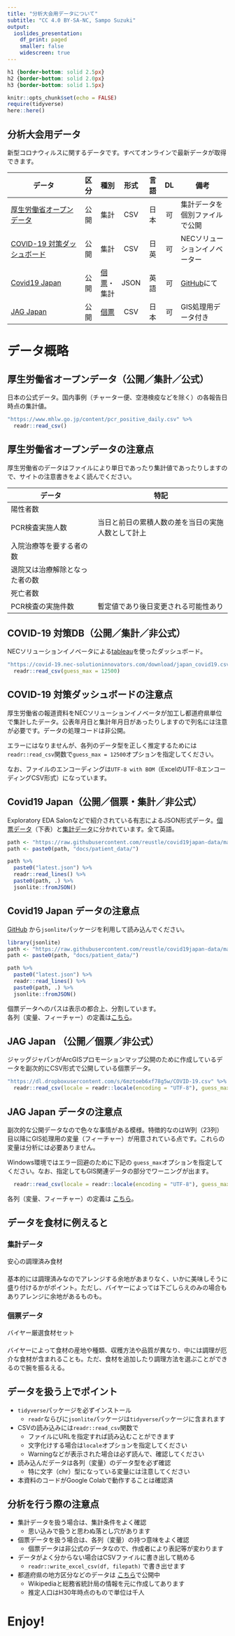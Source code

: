 ```yaml
---
title: "分析大会用データについて"
subtitle: "CC 4.0 BY-SA-NC, Sampo Suzuki"
output: 
  ioslides_presentation:
    df_print: paged
    smaller: false
    widescreen: true
---
```


```css
h1 {border-bottom: solid 2.5px}
h2 {border-bottom: solid 2.0px}
h3 {border-bottom: solid 1.5px}
```

```r
knitr::opts_chunk$set(echo = FALSE)
require(tidyverse)
here::here()
```


## 分析大会用データ
新型コロナウィルスに関するデータです。すべてオンラインで最新データが取得できます。


データ                   | 区分 | 種別 | 形式 | 言語 | DL | 備考
-------------------------|:----:|------|:----:|:----:|:--:|-----------------
[厚生労働省オープンデータ](https://www.mhlw.go.jp/stf/covid-19/open-data.html) | 公開 | 集計 | CSV | 日本 | 可 | 集計データを個別ファイルで公開  
[COVID-19 対策ダッシュボード](https://covid-19.nec-solutioninnovators.com/) | 公開 | 集計 | CSV | 日英 | 可 | NECソリューションイノベーター
[Covid19 Japan](https://covid19japan.com/) | 公開 | [個票](https://www.stat.go.jp/koukou/howto/process/proc3_2.html)・集計 | JSON | 英語 | 可 | [GitHub](https://github.com/reustle/covid19japan-data)にて  
[JAG Japan](https://gis.jag-japan.com/covid19jp/) | 公開 | [個票](https://www.stat.go.jp/koukou/howto/process/proc3_2.html) | CSV | 日本 | 可 | GIS処理用データ付き



# データ概略

## 厚生労働省オープンデータ（公開／集計／公式）
日本の公式データ。国内事例（チャーター便、空港検疫などを除く）の各報告日時点の集計値。

```r
"https://www.mhlw.go.jp/content/pcr_positive_daily.csv" %>% 
  readr::read_csv()
```


## 厚生労働省オープンデータの注意点
厚生労働省のデータはファイルにより単日であったり集計値であったりしますので、サイトの注意書きをよく読んでください。

データ                         | 特記
-------------------------------|-----------------------------------------------
陽性者数                       | 
PCR検査実施人数                | 当日と前日の累積人数の差を当日の実施人数として計上
入院治療等を要する者の数       | 
退院又は治療解除となった者の数 | 
死亡者数                       | 
PCR検査の実施件数              | 暫定値であり後日変更される可能性あり



## COVID-19 対策DB（公開／集計／非公式）
NECソリューションイノベータによる[tableau](https://public.tableau.com/profile/nec.solution.innovators.ltd.#!/vizhome/COVID-19_15903749159280/sheet1)を使ったダッシュボード。

```r
"https://covid-19.nec-solutioninnovators.com/download/japan_covid19.csv" %>% 
  readr::read_csv(guess_max = 12500)
```


## COVID-19 対策ダッシュボードの注意点
厚生労働省の報道資料をNECソリューションイノベータが加工し都道府県単位で集計したデータ。公表年月日と集計年月日があったりしますので列名には注意が必要です。データの処理コードは非公開。  

エラーにはなりませんが、各列のデータ型を正しく推定するためには`readr::read_csv`関数で`guess_max = 12500`オプションを指定してください。  

なお、ファイルのエンコーディングは`UTF-8 with BOM`（ExcelのUTF-8エンコーディングCSV形式）になっています。



## Covid19 Japan（公開／個票・集計／非公式）
Exploratory EDA Salonなどで紹介されている有志によるJSON形式データ。[個票データ](https://github.com/reustle/covid19japan-data/tree/master/docs/patient_data)（下表）と[集計データ](https://github.com/reustle/covid19japan-data/tree/master/docs/summary)に分かれています。全て英語。

```r
path <- "https://raw.githubusercontent.com/reustle/covid19japan-data/master/"
path <- paste0(path, "docs/patient_data/")

path %>% 
  paste0("latest.json") %>% 
  readr::read_lines() %>% 
  paste0(path, .) %>% 
  jsonlite::fromJSON()
```


## Covid19 Japan データの注意点
[GitHub](https://github.com/reustle/covid19japan-data) から`jsonlite`パッケージを利用して読み込んでください。

```r
library(jsonlite)
path <- "https://raw.githubusercontent.com/reustle/covid19japan-data/master/"
path <- paste0(path, "docs/patient_data/")

path %>% 
  paste0("latest.json") %>% 
  readr::read_lines() %>% 
  paste0(path, .) %>% 
  jsonlite::fromJSON()
```

個票データへのパスは表示の都合上、分割しています。  
各列（変量、フィーチャー）の定義は[こちら](https://github.com/reustle/covid19japan-data/blob/master/README_data_format.md)。



## JAG Japan （公開／個票／非公式）
ジャッグジャパンがArcGISプロモーションマップ公開のために作成しているデータを副次的にCSV形式で公開している個票データ。

```r
"https://dl.dropboxusercontent.com/s/6mztoeb6xf78g5w/COVID-19.csv" %>% 
  readr::read_csv(locale = readr::locale(encoding = "UTF-8"), guess_max = 5000)
```


## JAG Japan データの注意点
副次的な公開データなので色々な事情がある模様。特徴的なのはW列（23列）目以降にGIS処理用の変量（フィーチャー）が用意されている点です。これらの変量は分析には必要ありません。  
   
Windows環境ではエラー回避のために下記の
`guess_max`オプションを指定してください。なお、指定してもGIS関連データの部分でワーニングが出ます。
```r
  readr::read_csv(locale = readr::locale(encoding = "UTF-8"), guess_max = 5000)
```

各列（変量、フィーチャー）の定義は [こちら](https://jag-japan.com/covid19map-readme/)。


## データを食材に例えると

### 集計データ
安心の調理済み食材  
　  
基本的には調理済みなのでアレンジする余地があまりなく、いかに美味しそうに盛り付けるかがポイント。ただし、バイヤーによっては下ごしらえのみの場合もありアレンジに余地があるものも。
　  

### 個票データ
バイヤー厳選食材セット  
　  
バイヤーによって食材の産地や種類、収穫方法や品質が異なり、中には調理が厄介な食材が含まれることも。ただ、食材を追加したり調理方法を選ぶことができるので腕を振るえる。


## データを扱う上でポイント
* `tidyverse`パッケージを必ずインストール
    * `readr`ならびに`jsonlite`パッケージは`tidyverse`パッケージに含まれます
* CSVの読み込みには`readr::read_csv`関数で
    * ファイルにURLを指定すれば読み込むことができます
    * 文字化けする場合は`locale`オプションを指定してください
    * Warningなどが表示された場合は必ず読んで、確認してください
* 読み込んだデータは各列（変量）のデータ型を必ず確認
    * 特に文字（chr）型になっている変量には注意してください
* 本資料のコードがGoogle Colabで動作することは確認済


## 分析を行う際の注意点
* 集計データを扱う場合は、集計条件をよく確認
    * 思い込みで扱うと思わぬ落とし穴があります
* 個票データを扱う場合は、各列（変量）の持つ意味をよく確認
    * 個票データは非公式のデータなので、作成者により表記等が変わります
* データがよく分からない場合はCSVファイルに書き出して眺める
    * `readr::write_excel_csv(df, filepath)` で書き出せます
* 都道府県の地方区分などのデータは [こちら](https://gist.githubusercontent.com/k-metrics/9f3fc18e042850ff24ad9676ac34764b/raw/9262c36b0740edd575e9f0292dad61c9cce269be/pref_utf8.csv)で公開中
    * Wikipediaと総務省統計局の情報を元に作成してあります
    * 推定人口はH30年時点のもので単位は千人



# Enjoy!
